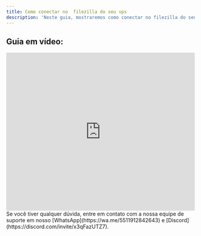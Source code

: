 ```yaml
---
title: Como conectar no  filezilla do seu vps
description: 'Neste guia, mostraremos como conectar no filezilla do seu vps.'
---
```


## Guia em vídeo:
<iframe
  width="100%"
  height="422"
  src="https://www.youtube.com/embed/NJaQN1MOWyE?si=nFJUBwvDqfHdZ-Fq"
  title="YouTube video player"
  frameborder="0"
  allow="accelerometer; autoplay; clipboard-write; encrypted-media; gyroscope; picture-in-picture"
  allowfullscreen
></iframe>

<Check>
Se você tiver qualquer dúvida, entre em contato com a nossa equipe de suporte
em nosso [WhatsApp](https://wa.me/5511912842643) 
e [Discord](https://discord.com/invite/x3qFazUTZ7).
</Check>